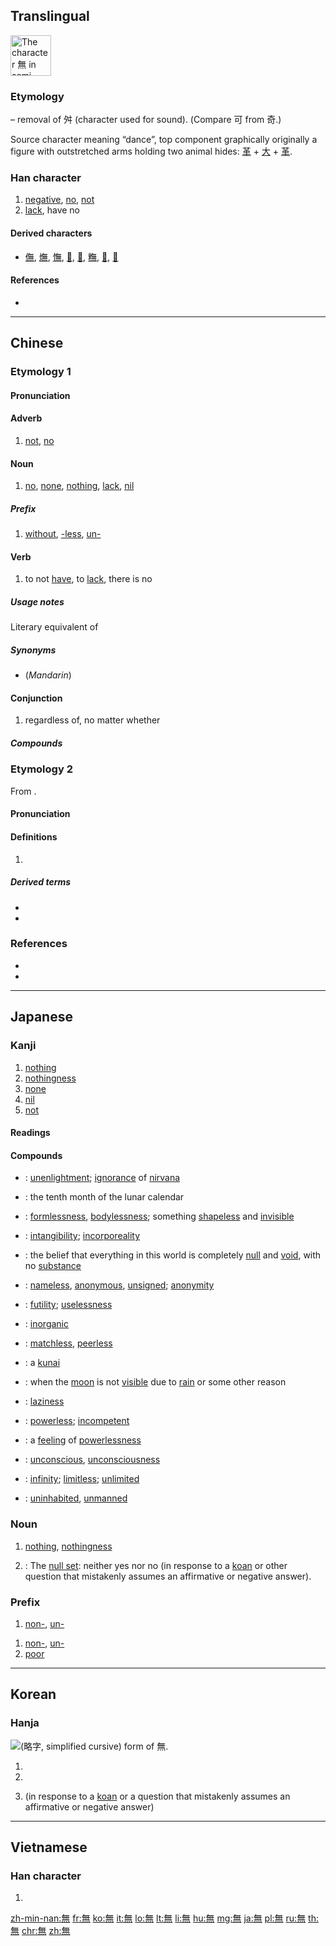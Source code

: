 ==Translingual==
{{stroke order|type=cursive}}
[[Image:無-still.svg|right|frame|65px|The character 無 in semi-cursive script.]]
{{wikipedia}}

===Etymology===
{{Han etyl}}
{{Han simp|舞|f=舛|t=&nbsp;}} – removal of 舛 (character used for sound). (Compare 可 from 奇.)

Source character meaning “dance”, top component graphically originally a figure with outstretched arms holding two animal hides: [[革]] + [[大]] + [[革]].

===Han character===
{{Han char|rn=86|rad=火|as=08|sn=12|four=80331|canj=OTF}}

# [[negative]], [[no]], [[not]]
# [[lack]], have no

====Derived characters====
* [[㒇]], [[㷻]], [[憮]], [[𠓺]], [[𤏠]], [[𥼣]], [[𨖴]], [[𨶭]]

====References====
* {{Han ref|kx=0673.260|dkj=19113|dj=1081.240|hdz=32211.150|uh=7121|ud=28961|bh=B54C|bd=46412}}

----

==Chinese==
{{zh-forms|s=无}}

===Etymology 1===

====Pronunciation====
{{zh-pron
|m=wú
|c=mou4
|h=pfs=vù
|mn=bû
|w=
|mc=y
|oc=y
|ma=Zh-wú.ogg
|cat=adverb,noun,prefixes,verb,conjunction
}}

====Adverb====
{{zh-adv}}

# [[not]], [[no]]
#: {{zh-usex|無可|can't}}

====Noun====
{{zh-noun}}

# [[no]], [[none]], [[nothing]], [[lack]], [[nil]]
#: {{zh-usex|我 無 求 於 你。|I want nothing from you.}}
#: {{zh-usex|從.無.到.有|start from nothing, from scratch}}

=====Prefix=====
{{zh-pref}}

# [[without]], [[-less]], [[un-]]
#: {{zh-usex|無情|heartless}}
#: {{zh-usex|無理|unreasonable}}
#: {{zh-usex|無邊|unlimited}}

====Verb====
{{zh-verb}}

# {{lb|zh|literary}} to not [[have]], to [[lack]], there is no
#: {{zh-usex|天空 無 雲。|tr=tiānkōng wú yún.|There is no cloud in the sky.}}

=====Usage notes=====
Literary equivalent of {{zh-l|沒有}}

=====Synonyms=====
* (''Mandarin'') {{zh-l|沒有}}

====Conjunction====
{{zh-con}}

# regardless of, no matter whether

=====Compounds=====
{{der5
|{{zh-l|無我}}
|{{zh-l|無比}}
|{{zh-l|無裨}}
|{{zh-l|無邊}}
|{{zh-l|無柄葉}}
|{{zh-l|無病呻吟}}
|{{zh-l|無補}}
|{{zh-l|無不}}
|{{zh-l|無猜}}
|{{zh-l|無才}}
|{{zh-l|無產階級}}
|{{zh-l|無產階級文化大革命}}
|{{zh-l|無產階級專政}}
|{{zh-l|無產者}}
|{{zh-l|無常}}
|{{zh-l|無償}}
|{{zh-l|無成}}
|{{zh-l|無恥}}
|{{zh-l|無出其右}}
|{{zh-l|無處存身}}
|{{zh-l|無從}}
|{{zh-l|無大無小}}
|{{zh-l|無道}}
|{{zh-l|無敵}}
|{{zh-l|無底}}
|{{zh-l|無底洞}}
|{{zh-l|無地自容}}
|{{zh-l|無的放矢}}
|{{zh-l|無冬歷夏}}, {{zh-l|無冬無夏}}
|{{zh-l|無動於衷}}, {{zh-l|無動於中}}
|{{zh-l|無獨有偶}}
|{{zh-l|無度}}
|{{zh-l|無端}}
|{{zh-l|無惡不作}}
|{{zh-l|無法}}
|{{zh-l|無法無天}}
|{{zh-l|無方}}
|{{zh-l|無妨}}
|{{zh-l|無非}}
|{{zh-l|無風}}
|{{zh-l|無風不起浪}}
|{{zh-l|無縫鋼管}}
|{{zh-l|無干}}
|{{zh-l|無功受祿}}
|{{zh-l|無辜}}
|{{zh-l|無故}}
|{{zh-l|無怪}}
|{{zh-l|無關}}
|{{zh-l|無關宏旨}}
|{{zh-l|無關緊要}}
|{{zh-l|無關痛癢}}
|{{zh-l|無官一身輕}}
|{{zh-l|無軌電車}}
|{{zh-l|無害}}
|{{zh-l|無核}}
|{{zh-l|無核國家}}
|{{zh-l|無恆}}
|{{zh-l|無後}}
|{{zh-l|無後坐力炮}}
|{{zh-l|無花果}}
|{{zh-l|無華}}
|{{zh-l|無話不說}}
|{{zh-l|無話可說}}
|{{zh-l|無機}}
|{{zh-l|無機肥料}}
|{{zh-l|無機合成}}
|{{zh-l|無機化合物}}
|{{zh-l|無機化學}}
|{{zh-l|無機酸}}
|{{zh-l|無機物}}
|{{zh-l|無機鹽}}
|{{zh-l|無稽}}
|{{zh-l|無及}}
|{{zh-l|無幾}}
|{{zh-l|無脊椎動物}}
|{{zh-l|無計可施}}
|{{zh-l|無記名投票}}
|{{zh-l|無際}}
|{{zh-l|無濟於事}}
|{{zh-l|無家可歸}}
|{{zh-l|無價之寶}}
|{{zh-l|無堅不摧}}
|{{zh-l|無間}}
|{{zh-l|無疆}}
|{{zh-l|無盡}}
|{{zh-l|無盡無休}}
|{{zh-l|無精打采}}
|{{zh-l|無拘無束}}
|{{zh-l|無可比擬}}
|{{zh-l|無可非議}}
|{{zh-l|無可奉告}}
|{{zh-l|無可厚非}}
|{{zh-l|無可諱言}}
|{{zh-l|無可救藥}}
|{{zh-l|無可奈何}}
|{{zh-l|無可奈何花落去}}
|{{zh-l|無可無不可}}
|{{zh-l|無可爭辯}}
|{{zh-l|無可置疑}}
|{{zh-l|無孔不人}}
|{{zh-l|無愧}}
|{{zh-l|無賴}}
|{{zh-l|無禮}}
|{{zh-l|無理}}
|{{zh-l|無理方程}}
|{{zh-l|無理根}}
|{{zh-l|無理函數}}
|{{zh-l|無理強辯}}
|{{zh-l|無理取鬧}}
|{{zh-l|無理式}}
|{{zh-l|無理數}}
|{{zh-l|無力}}
|{{zh-l|無立錐之地}}
|{{zh-l|無量}}
|{{zh-l|無聊}}
|{{zh-l|無聊賴}}
|{{zh-l|無路可走}}
|{{zh-l|無論}}
|{{zh-l|無論如何}}
|{{zh-l|無米之炊}}
|{{zh-l|無冕之王}}
|{{zh-l|無名}}
|{{zh-l|無名氏}}
|{{zh-l|無名小卒}}
|{{zh-l|無名英雄}}
|{{zh-l|無名指}}
|{{zh-l|無明火}}, {{zh-l|無名火}}
|{{zh-l|無奈}}
|{{zh-l|無奈何}}
|{{zh-l|無能}}
|{{zh-l|無能為力}}
|{{zh-l|無匹}}
|{{zh-l|無期徒刑}}
|{{zh-l|無奇不有}}
|{{zh-l|無牽無掛}}
|{{zh-l|無前}}
|{{zh-l|無巧不成書}}
|{{zh-l|無親無故}}
|{{zh-l|無情}}
|{{zh-l|無情無義}}
|{{zh-l|無窮}}
|{{zh-l|無窮大}}
|{{zh-l|無窮無盡}}
|{{zh-l|無窮小}}
|{{zh-l|無趣}}
|{{zh-l|無權}}
|{{zh-l|無缺}}
|{{zh-l|無人}}
|{{zh-l|無人售票}}
|{{zh-l|無人問津}}
|{{zh-l|無日}}
|{{zh-l|無傷大雅}}
|{{zh-l|無上}}
|{{zh-l|無涉}}
|{{zh-l|無神論}}
|{{zh-l|無聲}}
|{{zh-l|無聲片}}, {{zh-l|無聲片兒}}
|{{zh-l|無聲無息}}
|{{zh-l|無聲無臭}}
|{{zh-l|無繩電話}}
|{{zh-l|無時無刻}}
|{{zh-l|無視}}
|{{zh-l|無事不登三寶殿}}
|{{zh-l|無事忙}}
|{{zh-l|無事生非}}
|{{zh-l|無殊}}
|{{zh-l|無數}}
|{{zh-l|無雙}}
|{{zh-l|無霜期}}
|{{zh-l|無私}}
|{{zh-l|無私有弊}}
|{{zh-l|無酸硫}}
|{{zh-l|無算}}
|{{zh-l|無損}}
|{{zh-l|無所不包}}
|{{zh-l|無所不可}}
|{{zh-l|無所不能}}
|{{zh-l|無所不為}}
|{{zh-l|無所不用其極}}
|{{zh-l|無所不有}}
|{{zh-l|無所不在}}
|{{zh-l|無所不知}}
|{{zh-l|無所措手足}}
|{{zh-l|無所事事}}
|{{zh-l|無所適從}}
|{{zh-l|無所畏懼}}
|{{zh-l|無所謂}}
|{{zh-l|無所用心}}
|{{zh-l|無所作為}}
|{{zh-l|無他}}
|{{zh-l|無題}}
|{{zh-l|無條件}}
|{{zh-l|無條件刺激}}
|{{zh-l|無條件反射}}
|{{zh-l|無痛分娩}}
|{{zh-l|無頭案}}
|{{zh-l|無往不利}}
|{{zh-l|無往不勝}}
|{{zh-l|無妄之災}}
|{{zh-l|無望}}
|{{zh-l|無微不至}}
|{{zh-l|無為}}
|{{zh-l|無味}}
|{{zh-l|無畏}}
|{{zh-l|無謂}}
|{{zh-l|無……無……}}
|{{zh-l|無物}}
|{{zh-l|無誤}}
|{{zh-l|無息貸款}}
|{{zh-l|無隙可乘}}
|{{zh-l|無瑕}}
|{{zh-l|無暇}}
|{{zh-l|無下箸處}}
|{{zh-l|無限}}
|{{zh-l|無限大}}
|{{zh-l|無限公司}}
|{{zh-l|無限期}}
|{{zh-l|無限小}}
|{{zh-l|無線電}}
|{{zh-l|無線電報導}}
|{{zh-l|無線電波}}
|{{zh-l|無線電傳真}}
|{{zh-l|無線電電子學}}
|{{zh-l|無線電發射機}}
|{{zh-l|無線電話}}
|{{zh-l|無線電視}}
|{{zh-l|無線電收音機}}
|{{zh-l|無線電臺}}
|{{zh-l|無線電通信}}
|{{zh-l|無效}}
|{{zh-l|無邪}}
|{{zh-l|無懈可擊}}
|{{zh-l|無心}}
|{{zh-l|無形}}
|{{zh-l|無形中}}
|{{zh-l|無形資本}}
|{{zh-l|無性}}
|{{zh-l|無性生殖}}
|{{zh-l|無性雜交}}
|{{zh-l|無休止}}
|{{zh-l|無須}}
|{{zh-l|無需}}
|{{zh-l|無涯}}
|{{zh-l|無煙火藥}}
|{{zh-l|無煙煤}}
|{{zh-l|無言以對}}
|{{zh-l|無恙}}
|{{zh-l|無業}}
|{{zh-l|無業遊民}}
|{{zh-l|無依無靠}}
|{{zh-l|無遺}}
|{{zh-l|無疑}}
|{{zh-l|無以復加}}
|{{zh-l|無異}}
|{{zh-l|無益}}
|{{zh-l|無意}}
|{{zh-l|無意識}}
|{{zh-l|無垠}}
|{{zh-l|無影燈}}
|{{zh-l|無影無蹤}}
|{{zh-l|無用}}
|{{zh-l|無用功}}
|{{zh-l|無憂無慮}}
|{{zh-l|無餘}}
|{{zh-l|無與倫比}}
|{{zh-l|無冤無仇}}
|{{zh-l|無援}}
|{{zh-l|無緣}}
|{{zh-l|無緣無故}}
|{{zh-l|無債一身輕}}
|{{zh-l|無政府主義}}
|{{zh-l|無知}}
|{{zh-l|無止境}}
|{{zh-l|無中生有}}
|{{zh-l|無助於}}
|{{zh-l|無著}}
|{{zh-l|無籽果實}}
|{{zh-l|無足輕重}}
|{{zh-l|無阻}}
|{{zh-l|無罪}}
|{{zh-l|無坐力炮}}
|{{zh-l|無源之水，無本之木}}
}}

===Etymology 2===
From {{etyl|sa|zh}} {{m|sa|नमस्|tr=namas}}.

====Pronunciation====
{{zh-pron
|m=mó
|c=mo4
|h=pfs=mò
|cat=
}}

====Definitions====
{{zh-hanzi}}

# {{only used in|南無|lang=zh}}

=====Derived terms=====
* {{zh-l|南無}}
* {{zh-l|南無阿彌陀佛}}

===References===
* {{thcwd|8589}}
* {{R:twedu|A02416}}

----

==Japanese==

===Kanji===
{{ja-kanji|grade=4|rs=火08}}

# [[nothing]]
# [[nothingness]]
# [[none]]
# [[nil]]
# [[not]]

====Readings====
{{ja-readings
|goon=[[む]] (mu)
|kanon=[[ぶ]] (bu)
|toon=[[も]] (mo)
|kun=[[ない|な.い]] ([[無い]], na.i)
}}

====Compounds====
{{der-top|Compounds}}
* {{ja-r|無明|むみょう}}: [[unenlightment]]; [[ignorance]] of [[nirvana]]
* {{ja-r|神無月|かんなづき}}: {{qualifier|archaic}} the tenth month of the lunar calendar
* {{ja-r|無形|むぎょう}}: [[formlessness]], [[bodylessness]]; something [[shapeless]] and [[invisible]]
* {{ja-r|無形|むけい}}: [[intangibility]]; [[incorporeality]]
* {{ja-r|無見|むけん}}: the belief that everything in this world is completely [[null]] and [[void]], with no [[substance]]
* {{ja-r|無名|むめい}}: [[nameless]], [[anonymous]], [[unsigned]]; [[anonymity]]
* {{ja-r|無用|むよう}}: [[futility]]; [[uselessness]]
* {{ja-r|無機|むき}}: [[inorganic]]
{{der-mid}}
* {{ja-r|無双|むそう}}: [[matchless]], [[peerless]]
* {{ja-r|苦無|くない}}: a [[kunai#Japanese|kunai]]
* {{ja-r|無月|むげつ}}: when the [[moon]] is not [[visible]] due to [[rain]] or some other reason
* {{ja-r|無精|ぶしょう}}: [[laziness]]
* {{ja-r|無力|むりょく}}: [[powerless]]; [[incompetent]]
* {{ja-r|無力感|むりょくかん}}: a [[feeling]] of [[powerlessness]]
* {{ja-r|無意識|むいしき}}: [[unconscious]], [[unconsciousness]]
* {{ja-r|無限|むげん}}: [[infinity]]; [[limitless]]; [[unlimited]]
* {{ja-r|無人|ぶにん}}: [[uninhabited]], [[unmanned]]
{{der-bottom}}

{{ja-kanjitab|yomi=o|む}}

===Noun===
{{ja-noun|む}}

# [[nothing]], [[nothingness]]
# {{label|ja|Buddhism|sort=む}}: The [[null set]]: neither yes nor no (in response to a [[koan]] or other question that mistakenly assumes an affirmative or negative answer).

===Prefix===
{{ja-pos|む|prefix}}

# [[non-]], [[un-]]

{{ja-pos|ぶ|prefix}}

# [[non-]], [[un-]]
# [[poor]]

----

==Korean==

===Hanja===
[[File:Eopseul mu yakja.png|thumb|{{w|Yakja}} ([[略字#Korean|略字]], simplified cursive) form of 無.]]
{{ko-hanja|hangeul=무|eumhun=|rv=mu|mr=mu|y=mu}}

# {{ko-inline|무|mu|[[nothing]]}}
# {{ko-inline|무|mu|no}}
# {{label|ko|Buddhism}} {{ko-inline|무|mu|neither yes nor no}} (in response to a [[koan]] or a question that mistakenly assumes an affirmative or negative answer)

----

==Vietnamese==

===Han character===
{{vi-hantu|[[vô]], [[mô]], [[thủy]]|rs=火08}}

# {{defn|lang=vi|sort=火08}}

[[zh-min-nan:無]]
[[fr:無]]
[[ko:無]]
[[it:無]]
[[lo:無]]
[[lt:無]]
[[li:無]]
[[hu:無]]
[[mg:無]]
[[ja:無]]
[[pl:無]]
[[ru:無]]
[[th:無]]
[[chr:無]]
[[zh:無]]